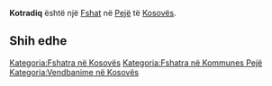{{Fshat në Kosovës
 | Emri                = Kotradiq
| sqi_N_name = Kotradiq
| sqi_N_FULL_NAME_RO = Kotradiq
| sqi_N_FULL_NAME_ND_RO = Kotradiq
| sqi_N_SORT_NAME_RG = KOTRADIQ
| sqi_N_FULL_NAME_RG = Kotradiq
| sqi_N_FULL_NAME_ND_RG = Kotradiq
| sqi_V_name = Kodradiq
| sqi_V_FULL_NAME_RO = Kodradiq
| sqi_V_FULL_NAME_ND_RO = Kodradiq
| sqi_V_SORT_NAME_RG = KODRADIQ
| sqi_V_FULL_NAME_RG = Kodradiq
| sqi_V_FULL_NAME_ND_RG = Kodradiq
| srp_N_name = Kotradić
| srp_N_FULL_NAME_RO = Kotradić
| srp_N_FULL_NAME_ND_RO = Kotradic
| srp_N_SORT_NAME_RG = KOTRADIC
| srp_N_FULL_NAME_RG = Kotradić
| srp_N_FULL_NAME_ND_RG = Kotradic
| srp_NS_name = Котрадић
| srp_NS_FULL_NAME_RO = Котрадић
| srp_NS_FULL_NAME_ND_RO = Котрадић
| srp_NS_SORT_NAME_RG = КОТРАДИЋ
| srp_NS_FULL_NAME_RG = Котрадић
| srp_NS_FULL_NAME_ND_RG = Котрадић

 | Emri (Rasa dhanore) = 
 | Figura              = 
 | Shteti              = Kosovo
 | Komuna              = Pejë
 | Kodi postar         = 
 | Sipërfaqja          = 

 | Popullsia           = 

 | Regj. i popullsisë  = 
 | Dend. e popullsisë  = 
 | Faqja zyrtare       = 
 <!--- Koordinatat ----> 
 | Gjerësia            = 42.561389
 | Gjatësia            = 20.401389
 | Lartësia            = 
}}
'''Kotradiq''' është një [[Fshat]] në [[Pejë]] të [[Kosovës]].

<!-- == Gjeografia == -->
<!-- == Historia == -->
<!-- == Demografia == -->
== Shih edhe ==
{{Komuna Pejë}}
{{Kosovo-Administrata-Cung}}

[[Kategoria:Fshatra në Kosovës]]
[[Kategoria:Fshatra në Kommunes Pejë]]
[[Kategoria:Vendbanime në Kosovës]]